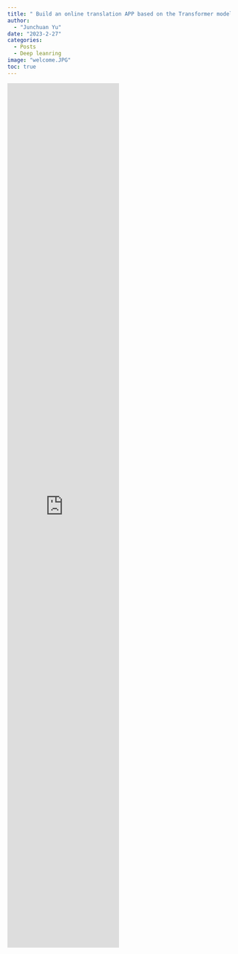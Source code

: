 ```yaml
---
title: " Build an online translation APP based on the Transformer model "
author: 
  - "Junchuan Yu"
date: "2023-2-27"
categories:
  - Posts
  - Deep leanring
image: "welcome.JPG"
toc: true
---
```


<iframe
	src="https://junchuanyu-tools.hf.space"
	frameborder="0"
	width="50%"
	height="50%"
></iframe>
